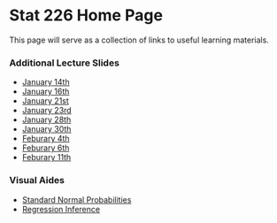 Stat 226 Home Page
========================================================

This page will serve as a collection of links to useful learning materials.

### Additional Lecture Slides

* [January 14th](http://cpsievert.github.io/slides/stat226/0114)
* [January 16th](http://cpsievert.github.io/slides/stat226/0116)
* [January 21st](http://cpsievert.github.io/slides/stat226/0121)
* [January 23rd](http://cpsievert.github.io/slides/stat226/0123)
* [January 28th](http://cpsievert.github.io/slides/stat226/0128)
* [January 30th](http://cpsievert.github.io/slides/stat226/0130)
* [Feburary 4th](http://cpsievert.github.io/slides/stat226/0204)
* [Feburary 6th](http://cpsievert.github.io/slides/stat226/0206)
* [Feburary 11th](http://cpsievert.github.io/slides/stat226/0211)

### Visual Aides

* [Standard Normal Probabilities](http://glimmer.rstudio.com/cpsievert/cdf)
* [Regression Inference](http://glimmer.rstudio.com/cpsievert/regInf2/)